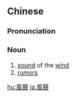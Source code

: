 {{also|风声}}
==Chinese==
{{zh-forms|s=风声}}

===Pronunciation===
{{zh-pron
|m=fēngshēng
|c=fung1 sing1
|h=pfs=fûng-sâng
|mn=hong-siaⁿ
|cat=n
}}

===Noun===
{{zh-noun}}

# [[sound]] of the [[wind]]
# [[rumors]]

[[hu:風聲]]
[[ja:風聲]]